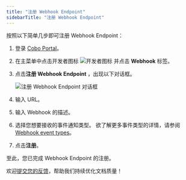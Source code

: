 ```yaml
---
title: "注册 Webhook Endpoint"
sidebarTitle: "注册 Webhook Endpoint"
---
```


按照以下简单几步即可注册 Webhook Endpoint：

1. 登录 [Cobo Portal](https://portal.cobo.com/login)。
2. 在主菜单中点击开发者图标 <img src="/cn/images/common/icon_developer.svg" className="icon" alt="开发者图标" /> 并点击 **Webhook** 标签。
3. 点击**注册 Webhook Endpoint** ，出现以下对话框。

    <img src="/cn/images/developer-console/register_webhook_endpoint.png" className="screenshot_modal" alt="注册 Webhook Endpoint 对话框" />

4. 输入 URL。
5. 输入 Webhook 的描述。
6. 选择您想要接收的事件通知类型。
    <Note>欲了解更多事件类型的详情，请参阅 [Webhook event types](https://www.cobo.com/developers/v2/guides/webhooks-callbacks/webhook-event-type#webhook-event-types)。</Note>
7. 点击**注册**。

至此，您已完成 Webhook Endpoint 的注册。

<Tip>欢迎[提交您的反馈](https://forms.zohopublic.com/cobo/form/DocumentFeedbackForm/formperma/QvLOhxJv1_JMsJ-1dleZ8Itb_7rzN-LtgvsDdxosoVI?referrername=manuals)，帮助我们持续优化文档质量！</Tip>